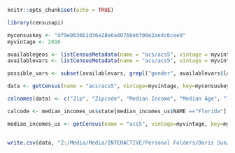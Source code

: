
```r
knitr::opts_chunk$set(echo = TRUE)
```

```r

library(censusapi)

mycensuskey <- "df9e0036b1d36e28e6a40766e6f00e2ae4c6cee9"
myvintage <- 2016

availablegeos <- listCensusMetadata(name = "acs/acs5", vintage = myvintage,  type = "g")
availablevars <- listCensusMetadata(name = "acs/acs5", vintage = myvintage)

possible_vars <- subset(availablevars, grepl("gender", availablevars$label, ignore.case = TRUE))

data <- getCensus(name = "acs/acs5", vintage=myvintage, key=mycensuskey, vars = c("NAME", "B19013_001E", "B01002_001E", "B01003_001E","B01001_002E", "B01001_026E", "B02001_002E", "B02001_003E", "B02001_004E", "B02001_005E", "B02001_006E", "B02001_007E", "B02001_008E", "B07001_002E"), region = "zip code tabulation area:*")

colnames(data) <- c("Zip", "Zipcode", "Median Income", "Median Age", "Total Population", "Male Population", "Female Population", "Population-white", "Population-Black or African", "Population-Indian and Alaska Native", "Population-Asian", "Population-Hawaii", "Population-other race alone", "Population -2 or more race","1-4")

calcode <- median_incomes_us$state[median_incomes_us$NAME =="Florida"]

median_incomes_us <- getCensus(name = "acs5", vintage=myvintage, key=mycensuskey, vars = c("NAME", "B19013_001E", "C02003_009E"), region = "zip code tabulation area:*")


write.csv(data, "Z:/Media/Media/INTERACTIVE/Personal Folders/Doris Sun/US Census/ACS5/dataexport.csv", row.names = FALSE)
                                
```